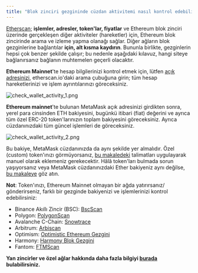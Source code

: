 ```yaml
---
title: "Blok zinciri gezgininde cüzdan aktivitemi nasıl kontrol edebilirim"
---
```


[Etherscan](https://etherscan.io/); **işlemler, adresler, token'lar, fiyatlar** ve Ethereum blok zinciri üzerinde gerçekleşen diğer aktiviteler (hareketler) için, Ethereum blok zincirinde arama ve izleme yapma olanağı sağlar. Diğer ağların blok gezginlerine bağlantılar **için, alt kısma kaydırın**. Bununla birlikte, gezginlerin hepsi çok benzer şekilde çalışır; bu nedenle aşağıdaki kılavuz, hangi siteye bağlanırsanız bağlanın muhtemelen geçerli olacaktır.

**Ethereum Mainnet**'te hesap bilgilerinizi kontrol etmek için, lütfen [açık adresinizi](/managing-my-wallet/accounts-and-addresses/how-to-view-your-account-details-and-public-address), etherscan.io'daki arama çubuğuna girin; tüm hesap hareketlerinizi ve işlem ayrıntılarınızı göreceksiniz.

<div class="center-container">
  <div class="img-large">
    <img
      src={
        require("../../../../../img/managing-my-wallet/how-to-check-my-wallet-activity-on-the-blockchain-explorer/check_wallet_activity_1.png")
          .default
      }
      alt="check_wallet_activity_1.png"
    />
  </div>
</div>

**Ethereum mainnet**'te bulunan MetaMask açık adresinizi girdikten sonra, yerel para cinsinden ETH bakiyesini, bugünkü itibari (fiat) değerini ve ayrıca tüm özel ERC-20 token'larınızın toplam bakiyesini göreceksiniz. Ayrıca cüzdanınızdaki tüm güncel işlemleri de göreceksiniz.

<div class="center-container">
  <div class="img-large">
    <img
      src={
        require("../../../../../img/managing-my-wallet/how-to-check-my-wallet-activity-on-the-blockchain-explorer/check_wallet_activity_2.png")
          .default
      }
      alt="check_wallet_activity_2.png"
    />
  </div>
</div>

Bu bakiye, MetaMask cüzdanınızda da aynı şekilde yer almalıdır. Özel (custom) token'ınızı görmüyorsanız, [bu makaledeki](/managing-my-tokens/custom-tokens/how-to-display-tokens-in-metamask) talimatları uygulayarak manuel olarak eklemeniz gerekecektir. Hâlâ token'ları bulmada sorun yaşıyorsanız veya MetaMask cüzdanınızdaki Ether bakiyeniz aynı değilse, [bu makaleye](/troubleshooting/what-to-do-when-your-balance-of-tokens-is-incorrect) göz atın.

**Not**: Token'ınızı, Ethereum Mainnet olmayan bir ağda yatırırsanız/ gönderirseniz, farklı bir gezginde bakiyenizi ve işlemlerinizi kontrol edebilirsiniz:

- Binance Akıllı Zincir (BSC): [BscScan](https://bscscan.com/)
- Polygon: [PolygonScan](https://polygonscan.com/)
- Avalanche C-Chain: [Snowtrace](https://snowtrace.io/)
- Arbitrum: [Arbiscan](https://arbiscan.io/)
- Optimism: [Optimistic Ethereum Gezgini](https://optimistic.etherscan.io/)
- Harmony: [Harmony Blok Gezgini](https://explorer.harmony.one/)
- Fantom: [FTMScan](https://ftmscan.com/)

**Yan zincirler ve özel ağlar hakkında daha fazla bilgiyi [burada](/networks-and-sidechains/managing-networks/user-guide-custom-networks-and-sidechains) bulabilirsiniz.**
